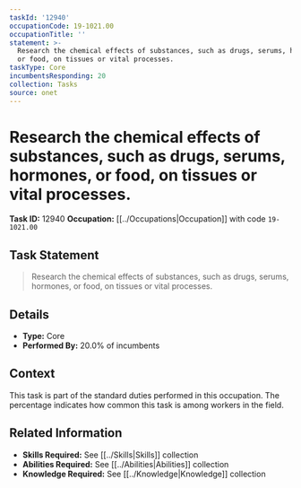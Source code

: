 ```yaml
---
taskId: '12940'
occupationCode: 19-1021.00
occupationTitle: ''
statement: >-
  Research the chemical effects of substances, such as drugs, serums, hormones,
  or food, on tissues or vital processes.
taskType: Core
incumbentsResponding: 20
collection: Tasks
source: onet
---
```

# Research the chemical effects of substances, such as drugs, serums, hormones, or food, on tissues or vital processes.

**Task ID:** 12940
**Occupation:** [[../Occupations|Occupation]] with code `19-1021.00`

## Task Statement

> Research the chemical effects of substances, such as drugs, serums, hormones, or food, on tissues or vital processes.

## Details

- **Type:** Core
- **Performed By:** 20.0% of incumbents

## Context

This task is part of the standard duties performed in this occupation. The percentage indicates how common this task is among workers in the field.

## Related Information

- **Skills Required:** See [[../Skills|Skills]] collection
- **Abilities Required:** See [[../Abilities|Abilities]] collection
- **Knowledge Required:** See [[../Knowledge|Knowledge]] collection
